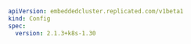 ```yaml
apiVersion: embeddedcluster.replicated.com/v1beta1
kind: Config
spec:
  version: 2.1.3+k8s-1.30
```
